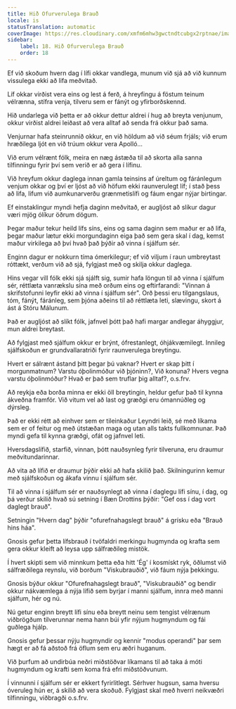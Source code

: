 ```yaml
---
title: Hið Ofurverulega Brauð
locale: is
statusTranslation: automatic
coverImage: https://res.cloudinary.com/xmfm6mhw3gwctndtcubgx2rptnae/image/upload/v1740468922/small_cover_tratado_de_psicologia_revolucionaria_a4c0dca4e0.webp
sidebar:
    label: 18. Hið Ofurverulega Brauð
    order: 18
---
```

Ef við skoðum hvern dag í lífi okkar vandlega, munum við sjá að við kunnum vissulega ekki að lifa meðvitað.

Líf okkar virðist vera eins og lest á ferð, á hreyfingu á föstum teinum vélrænna, stífra venja, tilveru sem er fánýt og yfirborðskennd.

Hið undarlega við þetta er að okkur dettur aldrei í hug að breyta venjunum, okkur virðist aldrei leiðast að vera alltaf að senda frá okkur það sama.

Venjurnar hafa steinrunnið okkur, en við höldum að við séum frjáls; við erum hræðilega ljót en við trúum okkur vera Apolló...

Við erum vélrænt fólk, meira en næg ástæða til að skorta alla sanna tilfinningu fyrir því sem verið er að gera í lífinu.

Við hreyfum okkur daglega innan gamla teinsins af úreltum og fáránlegum venjum okkar og því er ljóst að við höfum ekki raunverulegt líf; í stað þess að lifa, lifum við aumkunarverðu grænmetislífi og fáum engar nýjar birtingar.

Ef einstaklingur myndi hefja daginn meðvitað, er augljóst að slíkur dagur væri mjög ólíkur öðrum dögum.

Þegar maður tekur heild lífs síns, eins og sama daginn sem maður er að lifa, þegar maður lætur ekki morgundaginn eiga það sem gera skal í dag, kemst maður virkilega að því hvað það þýðir að vinna í sjálfum sér.

Enginn dagur er nokkurn tíma ómerkilegur; ef við viljum í raun umbreytast róttækt, verðum við að sjá, fylgjast með og skilja okkur daglega.

Hins vegar vill fólk ekki sjá sjálft sig, sumir hafa löngun til að vinna í sjálfum sér, réttlæta vanrækslu sína með orðum eins og eftirfarandi: "Vinnan á skrifstofunni leyfir ekki að vinna í sjálfum sér". Orð þessi eru tilgangslaus, tóm, fánýt, fáránleg, sem þjóna aðeins til að réttlæta leti, slævingu, skort á ást á Stóru Málunum.

Það er augljóst að slíkt fólk, jafnvel þótt það hafi margar andlegar áhyggjur, mun aldrei breytast.

Að fylgjast með sjálfum okkur er brýnt, ófrestanlegt, óhjákvæmilegt. Innileg sjálfskoðun er grundvallaratriði fyrir raunverulega breytingu.

Hvert er sálrænt ástand þitt þegar þú vaknar? Hvert er skap þitt í morgunmatnum? Varstu óþolinmóður við þjóninn?, Við konuna? Hvers vegna varstu óþolinmóður? Hvað er það sem truflar þig alltaf?, o.s.frv.

Að reykja eða borða minna er ekki öll breytingin, heldur gefur það til kynna ákveðna framför. Við vitum vel að last og græðgi eru ómannúðleg og dýrsleg.

Það er ekki rétt að einhver sem er tileinkaður Leyndri leið, sé með líkama sem er of feitur og með útstæðan maga og utan alls takts fullkomnunar. Það myndi gefa til kynna græðgi, ofát og jafnvel leti.

Hversdagslífið, starfið, vinnan, þótt nauðsynleg fyrir tilveruna, eru draumur meðvitundarinnar.

Að vita að lífið er draumur þýðir ekki að hafa skilið það. Skilningurinn kemur með sjálfskoðun og ákafa vinnu í sjálfum sér.

Til að vinna í sjálfum sér er nauðsynlegt að vinna í daglegu lífi sínu, í dag, og þá verður skilið hvað sú setning í Bæn Drottins þýðir: "Gef oss í dag vort daglegt brauð".

Setningin "Hvern dag" þýðir "ofurefnahagslegt brauð" á grísku eða "Brauð hins háa".

Gnosis gefur þetta lífsbrauð í tvöfaldri merkingu hugmynda og krafta sem gera okkur kleift að leysa upp sálfræðileg mistök.

Í hvert skipti sem við minnkum þetta eða hitt 'Ég' í kosmískt ryk, öðlumst við sálfræðilega reynslu, við borðum "Viskubrauðið", við fáum nýja þekkingu.

Gnosis býður okkur "Ofurefnahagslegt brauð", "Viskubrauðið" og bendir okkur nákvæmlega á nýja lífið sem byrjar í manni sjálfum, innra með manni sjálfum, hér og nú.

Nú getur enginn breytt lífi sínu eða breytt neinu sem tengist vélrænum viðbrögðum tilverunnar nema hann búi yfir nýjum hugmyndum og fái guðlega hjálp.

Gnosis gefur þessar nýju hugmyndir og kennir "modus operandi" þar sem hægt er að fá aðstoð frá öflum sem eru æðri huganum.

Við þurfum að undirbúa neðri miðstöðvar líkamans til að taka á móti hugmyndum og krafti sem koma frá efri miðstöðvunum.

Í vinnunni í sjálfum sér er ekkert fyrirlitlegt. Sérhver hugsun, sama hversu óveruleg hún er, á skilið að vera skoðuð. Fylgjast skal með hverri neikvæðri tilfinningu, viðbragði o.s.frv.

